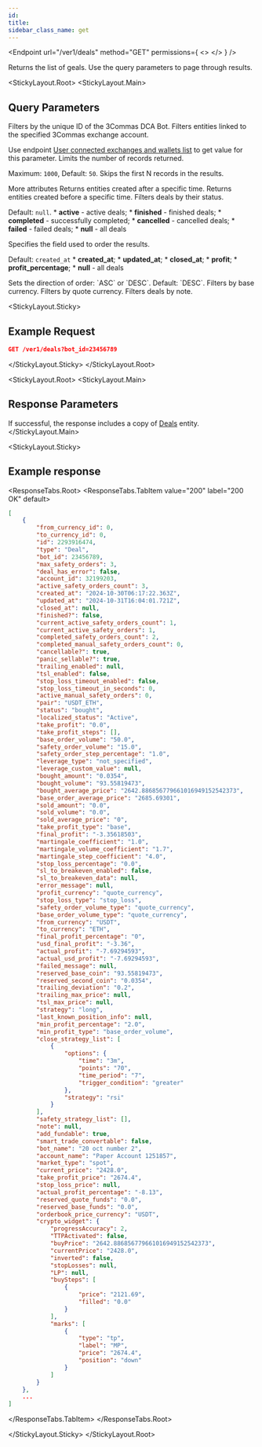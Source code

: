```yaml
---
id:
title:
sidebar_class_name: get
---
```



<Endpoint
  url="/ver1/deals"
  method="GET"
  permissions={
    <>
      <Permission title="Permission" description="BOTS_READ" />
      <Permission title="Security" description="SIGNED" />
    </>
  }
/>

Returns the list of geals. Use the query parameters to page through results.

<StickyLayout.Root>
<StickyLayout.Main>

## Query Parameters

<ApiParam name='bot_id' type='integer' id="bot_id">
  Filters by the unique ID of the 3Commas DCA Bot.
</ApiParam>
<ApiParam name='account_id' type='integer' id="account_id">
  Filters entities linked to the specified 3Commas exchange account.

  Use endpoint [User connected exchanges and wallets list](Account/User%20connected%20exchanges%20and%20wallets%20list.md) to get value for this parameter.
</ApiParam>
<ApiParam name='limit' type='integer' id="limit">
  Limits the number of records returned.

  Maximum: `1000`, Default: `50`.
</ApiParam>
<ApiParam name='offset' type='integer' id="offset">
  Skips the first N records in the results.
</ApiParam>

<CollapseAll>
<CollapseAllHeading> More attributes <CollapseAllButton /> </CollapseAllHeading>

<CollapsibleApiParam name='from' type='string' id="from">
  Returns entities created after a specific time.
</CollapsibleApiParam>

<CollapsibleApiParam name='to' type='string' id="to">
  Returns entities created before a specific time.
</CollapsibleApiParam>

<CollapsibleApiParam name='scope' type='string' id="scope">
  Filters deals by their status.
  
  Default: `null`.
  <CollapsibleNestedParams openName="Hide allowed values" collapsedName="Show allowed values">
      * **active** - active deals;
      * **finished** - finished deals;
      * **completed** - successfully completed;
      * **cancelled** - cancelled deals;
      * **failed** - failed deals;
      * **null** - all deals
     </CollapsibleNestedParams>
</CollapsibleApiParam>

<CollapsibleApiParam name='order' type='string' id="order">
  Specifies the field used to order the results.

  Default: <code>created_at</code>
  <CollapsibleNestedParams openName="Hide allowed values" collapsedName="Show allowed values">
      * **created_at**;
      * **updated_at**;
      * **closed_at**;
      * **profit**;
      * **profit_percentage**;
      * **null** - all deals
     </CollapsibleNestedParams>
</CollapsibleApiParam>
   
 <CollapsibleApiParam name='order_direction' type='string' id="order_direction">
  Sets the direction of order: `ASC` or `DESC`.
   Default: `DESC`.
</CollapsibleApiParam>

<CollapsibleApiParam name='base' type='string' id="base">
 Filters by base currency.
</CollapsibleApiParam>
   
<CollapsibleApiParam name='quote' type='string' id="quote">
  Filters by quote currency.
</CollapsibleApiParam>

<CollapsibleApiParam name='note' type='string' id="note">
  Filters deals by note.
</CollapsibleApiParam>
</CollapseAll>
</StickyLayout.Main>

<StickyLayout.Sticky>

## Example Request

```json
GET /ver1/deals?bot_id=23456789
```
</StickyLayout.Sticky>
</StickyLayout.Root>

<StickyLayout.Root>
<StickyLayout.Main>
## Response Parameters

If successful, the response includes a copy of [Deals](0.%20Deal%20entity.mdx) entity.
</StickyLayout.Main>

<StickyLayout.Sticky>

## Example response
<ResponseTabs.Root>
<ResponseTabs.TabItem value="200" label="200 OK" default>

```json
[
    {
        "from_currency_id": 0,
        "to_currency_id": 0,
        "id": 2293916474,
        "type": "Deal",
        "bot_id": 23456789,
        "max_safety_orders": 3,
        "deal_has_error": false,
        "account_id": 32199203,
        "active_safety_orders_count": 3,
        "created_at": "2024-10-30T06:17:22.363Z",
        "updated_at": "2024-10-31T16:04:01.721Z",
        "closed_at": null,
        "finished?": false,
        "current_active_safety_orders_count": 1,
        "current_active_safety_orders": 1,
        "completed_safety_orders_count": 2,
        "completed_manual_safety_orders_count": 0,
        "cancellable?": true,
        "panic_sellable?": true,
        "trailing_enabled": null,
        "tsl_enabled": false,
        "stop_loss_timeout_enabled": false,
        "stop_loss_timeout_in_seconds": 0,
        "active_manual_safety_orders": 0,
        "pair": "USDT_ETH",
        "status": "bought",
        "localized_status": "Active",
        "take_profit": "0.0",
        "take_profit_steps": [],
        "base_order_volume": "50.0",
        "safety_order_volume": "15.0",
        "safety_order_step_percentage": "1.0",
        "leverage_type": "not_specified",
        "leverage_custom_value": null,
        "bought_amount": "0.0354",
        "bought_volume": "93.55819473",
        "bought_average_price": "2642.886856779661016949152542373",
        "base_order_average_price": "2685.69301",
        "sold_amount": "0.0",
        "sold_volume": "0.0",
        "sold_average_price": "0",
        "take_profit_type": "base",
        "final_profit": "-3.35618503",
        "martingale_coefficient": "1.0",
        "martingale_volume_coefficient": "1.7",
        "martingale_step_coefficient": "4.0",
        "stop_loss_percentage": "0.0",
        "sl_to_breakeven_enabled": false,
        "sl_to_breakeven_data": null,
        "error_message": null,
        "profit_currency": "quote_currency",
        "stop_loss_type": "stop_loss",
        "safety_order_volume_type": "quote_currency",
        "base_order_volume_type": "quote_currency",
        "from_currency": "USDT",
        "to_currency": "ETH",
        "final_profit_percentage": "0",
        "usd_final_profit": "-3.36",
        "actual_profit": "-7.69294593",
        "actual_usd_profit": "-7.69294593",
        "failed_message": null,
        "reserved_base_coin": "93.55819473",
        "reserved_second_coin": "0.0354",
        "trailing_deviation": "0.2",
        "trailing_max_price": null,
        "tsl_max_price": null,
        "strategy": "long",
        "last_known_position_info": null,
        "min_profit_percentage": "2.0",
        "min_profit_type": "base_order_volume",
        "close_strategy_list": [
            {
                "options": {
                    "time": "3m",
                    "points": "70",
                    "time_period": "7",
                    "trigger_condition": "greater"
                },
                "strategy": "rsi"
            }
        ],
        "safety_strategy_list": [],
        "note": null,
        "add_fundable": true,
        "smart_trade_convertable": false,
        "bot_name": "20 oct number 2",
        "account_name": "Paper Account 1251857",
        "market_type": "spot",
        "current_price": "2428.0",
        "take_profit_price": "2674.4",
        "stop_loss_price": null,
        "actual_profit_percentage": "-8.13",
        "reserved_quote_funds": "0.0",
        "reserved_base_funds": "0.0",
        "orderbook_price_currency": "USDT",
        "crypto_widget": {
            "progressAccuracy": 2,
            "TTPАctivated": false,
            "buyPrice": "2642.886856779661016949152542373",
            "currentPrice": "2428.0",
            "inverted": false,
            "stopLosses": null,
            "LP": null,
            "buySteps": [
                {
                    "price": "2121.69",
                    "filled": "0.0"
                }
            ],
            "marks": [
                {
                    "type": "tp",
                    "label": "MP",
                    "price": "2674.4",
                    "position": "down"
                }
            ]
        }
    },
    ... 
]
```
</ResponseTabs.TabItem>
</ResponseTabs.Root>

</StickyLayout.Sticky>
</StickyLayout.Root>
